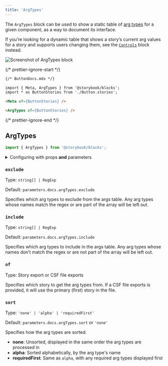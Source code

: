 ```yaml
---
title: 'ArgTypes'
---
```


<YouTubeCallout id="uAA1JvLcl-w" title="Avoid Documentation Nightmares with Storybook's ArgTypes Doc Block" params='start=232' />

The `ArgTypes` block can be used to show a static table of [arg types](./argtypes.md) for a given component, as a way to document its interface.

<Callout variant="info" icon="💡">

If you’re looking for a dynamic table that shows a story’s current arg values for a story and supports users changing them, see the [`Controls`](./doc-block-controls.md) block instead.

</Callout>

![Screenshot of ArgTypes block](./doc-block-argtypes.png)

{/* prettier-ignore-start */}
```md
{/* ButtonDocs.mdx */}

import { Meta, ArgTypes } from '@storybook/blocks';
import * as ButtonStories from './Button.stories';

<Meta of={ButtonStories} />

<ArgTypes of={ButtonStories} />
```
{/* prettier-ignore-end */}

## ArgTypes

```js
import { ArgTypes } from '@storybook/blocks';
```

<details>
<summary>Configuring with props <strong>and</strong> parameters</summary>

ℹ️ Like most blocks, the `ArgTypes` block is configured with props in MDX. Many of those props derive their default value from a corresponding [parameter](../writing-stories/parameters.md) in the block's namespace, `parameters.docs.argTypes`.

The following `exclude` configurations are equivalent:

{/* prettier-ignore-start */}

<CodeSnippets
  paths={[
    'angular/api-doc-block-argtypes-parameter.ts.mdx',
    'web-components/api-doc-block-argtypes-parameter.js.mdx',
    'web-components/api-doc-block-argtypes-parameter.ts.mdx',
    'web-components/api-doc-block-argtypes-parameter.ts.mdx',
    'common/api-doc-block-argtypes-parameter.js.mdx',
    'common/api-doc-block-argtypes-parameter.ts.mdx',
  ]}
/>

{/* prettier-ignore-end */}

{/* prettier-ignore-start */}
```md
{/* ButtonDocs.mdx */}

<ArgTypes of={ButtonStories} exclude={['style']} />
```
{/* prettier-ignore-end */}

The example above applied the parameter at the [component](../writing-stories/parameters.md#component-parameters) (or meta) level, but it could also be applied at the [project](../writing-stories/parameters.md#global-parameters) or [story](../writing-stories/parameters.md#story-parameters) level.

</details>

### `exclude`

Type: `string[] | RegExp`

Default: `parameters.docs.argTypes.exclude`

Specifies which arg types to exclude from the args table. Any arg types whose names match the regex or are part of the array will be left out.

### `include`

Type: `string[] | RegExp`

Default: `parameters.docs.argTypes.include`

Specifies which arg types to include in the args table. Any arg types whose names don’t match the regex or are not part of the array will be left out.

### `of`

Type: Story export or CSF file exports

Specifies which story to get the arg types from. If a CSF file exports is provided, it will use the primary (first) story in the file.

### `sort`

Type: `'none' | 'alpha' | 'requiredFirst'`

Default: `parameters.docs.argTypes.sort` or `'none'`

Specifies how the arg types are sorted.

- **none**: Unsorted, displayed in the same order the arg types are processed in
- **alpha**: Sorted alphabetically, by the arg type's name
- **requiredFirst**: Same as `alpha`, with any required arg types displayed first
